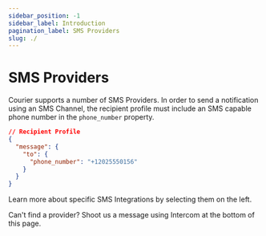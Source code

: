 ```yaml
---
sidebar_position: -1
sidebar_label: Introduction
pagination_label: SMS Providers
slug: ./
---
```


# SMS Providers

Courier supports a number of SMS Providers. In order to send a notification using an SMS Channel, the recipient profile must include an SMS capable phone number in the `phone_number` property.

```json
// Recipient Profile
{
  "message": {
    "to": {
      "phone_number": "+12025550156"
    }
  }
}
```

Learn more about specific SMS Integrations by selecting them on the left.

Can't find a provider? Shoot us a message using Intercom at the bottom of this page.
